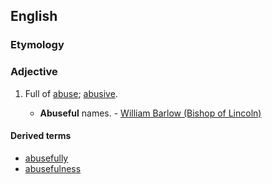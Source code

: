 ==English==

===Etymology===
{{suffix|abuse|ful}}

===Adjective===
{{en-adj}}

# {{context|rare|lang=en}} Full of [[abuse]]; [[abusive]].
#* '''Abuseful''' names. - [[w:William Barlow (Bishop of Lincoln)|William Barlow (Bishop of Lincoln)]]

====Derived terms====
* [[abusefully]]
* [[abusefulness]]